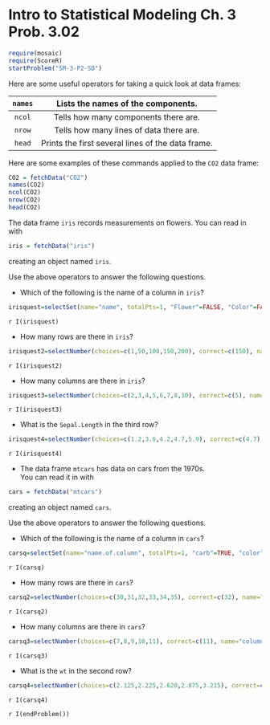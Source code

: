 Intro to Statistical Modeling Ch. 3 Prob. 3.02
========================================================
```{r include=FALSE}
require(mosaic)
require(ScoreR)
startProblem("SM-3-P2-SD")
```

Here are some useful operators for taking a quick look at data frames:

<code>names</code> | Lists the names of the components.
:------------------:|:------------------:
<code>ncol</code> | Tells how many components there are.
<code>nrow</code> | Tells how many lines of data there are.
<code>head</code> | Prints the first several lines of the data frame.

Here are some examples of these commands applied to the <code>CO2</code>
data frame:

```{r}
CO2 = fetchData("CO2")
names(CO2)
ncol(CO2)
nrow(CO2)
head(CO2)
```



The data frame <code>iris</code> records measurements on flowers. You can read in with 

```{r, eval=FALSE}
iris = fetchData("iris")
```

creating an object named <code>iris</code>.

Use the above operators to answer the following questions.

* Which of the following is the name of a column in <code>iris</code>?
```{r include=FALSE}
irisquest=selectSet(name="name", totalPts=1, "Flower"=FALSE, "Color"=FALSE, "Species"=TRUE, "Length"=FALSE)
```

  `r I(irisquest)`
  
* How many rows are there in <code>iris</code>?
```{r include=FALSE}
irisquest2=selectNumber(choices=c(1,50,100,150,200), correct=c(150), name="rows", totalPts=1)
```

  `r I(irisquest2)`

* How many columns are there in <code>iris</code>?
```{r include=FALSE}
irisquest3=selectNumber(choices=c(2,3,4,5,6,7,8,10), correct=c(5), name="columns", totalPts=1)
```

  `r I(irisquest3)`

* What is the <code>Sepal.Length</code> in the third row?
```{r include=FALSE}
irisquest4=selectNumber(choices=c(1.2,3.6,4.2,4.7,5.9), correct=c(4.7), name="SepalLength", totalPts=1)
```

  `r I(irisquest4)`

* The data frame <code>mtcars</code> has data on cars from the 1970s.  
You can read it in with 
```{r, eval=FALSE}
cars = fetchData("mtcars")
```

 creating an object named <code>cars</code>.

Use the above operators to answer the following questions.

* Which of the following is the name of a column in <code>cars</code>?
```{r include=FALSE}
carsq=selectSet(name="name.of.column", totalPts=1, "carb"=TRUE, "color"=FALSE, "size"=FALSE, "weight"=FALSE, "wheels"=FALSE)
```

  `r I(carsq)`

* How many rows are there in <code>cars</code>?
```{r include=FALSE}
carsq2=selectNumber(choices=c(30,31,32,33,34,35), correct=c(32), name="rows2", totalPts=1)
```

  `r I(carsq2)`

* How many columns are there in <code>cars</code>?
```{r include=FALSE}
carsq3=selectNumber(choices=c(7,8,9,10,11), correct=c(11), name="columns2", totalPts=1)
```

  `r I(carsq3)`

* What is the <code>wt</code> in the second row?
```{r include=FALSE}
carsq4=selectNumber(choices=c(2.125,2.225,2.620,2.875,3.215), correct=c(2.875), name="wt", totalPts=1)
```

  `r I(carsq4)`
  
`r I(endProblem())`